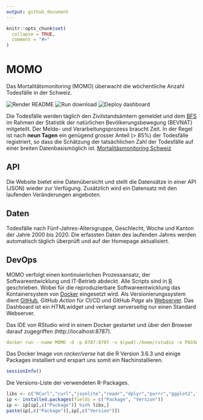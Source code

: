 ```yaml
---
output: github_document
---
```


<!-- README.md is generated from README.Rmd. Please edit that file  -->

```r
knitr::opts_chunk$set(
  collapse = TRUE,
  comment = "#>"
)
```

# MOMO
Das Mortalitätsmonitoring (MOMO) überwacht die wöchentliche Anzahl Todesfälle in der Schweiz.

<!-- badges: start -->
![Render README](https://github.com/norman-ds/momo/workflows/Render%20README/badge.svg)
![Run download](https://github.com/norman-ds/momo/workflows/Run%20download/badge.svg)
![Deploy dashboard](https://github.com/norman-ds/momo/workflows/Deploy%20dashboard/badge.svg)
<!-- badges: end -->

Die Todesfälle werden täglich den Zivilstandsämtern gemeldet und dem 
[BFS](https://www.bfs.admin.ch/bfs/de/home/statistiken/bevoelkerung/geburten-todesfaelle/todesfaelle.html)
im Rahmen der Statistik der natürlichen Bevölkerungsbewegung (BEVNAT) mitgeteilt. 
Der Melde- und Verarbeitungsprozess braucht Zeit. In der Regel ist nach **neun Tagen** ein genügend grosser Anteil (> 85%) der Todesfälle registriert, so dass die Schätzung der tatsächlichen Zahl der Todesfälle auf einer breiten Datenbasismöglich ist.
[Mortalitäsmonitoring Schweiz](https://norman-ds.github.io/momo/) 

## API

Die Website bietet eine Datenübersicht und stellt die Datensätze in einer API (JSON) wieder zur Verfügung. Zusätzlich wird ein Datensatz mit den laufenden Veränderungen angeboten.

## Daten

Todesfälle nach Fünf-Jahres-Altersgruppe, Geschlecht, Woche und Kanton der Jahre 2000 bis 2020. Die erfassten Daten des laufenden Jahres werden automatisch täglich überprüft und auf der Homepage aktualisiert.

## DevOps

MOMO verfolgt einen kontinuierlichen Prozessansatz, der Softwareentwicklung und IT-Betrieb abdeckt. Alle Scripts sind in [R](https://www.r-project.org) geschrieben. Wobei für die reproduzierbare Softwareentwicklung das Kontainersystem von [Docker](https://hub.docker.com/r/rocker/verse) eingesetzt wird. Als Versionierungssystem dient [GitHub](https://help.github.com/en/actions/building-and-testing-code-with-continuous-integration), GitHub *Action* für CI/CD und GitHub *Page* als [Webserver](https://norman-ds.github.io/momo/). Das Dashboard ist ein
HTMLwidget und verlangt serverseitig nur einen Standard Webserver.

Das IDE von RStudio wird in einem Docker gestartet und über den Browser darauf zugegriffen (http://localhost:8787).

```yaml
docker run --name MOMO -d -p 8787:8787 -v $(pwd):/home/rstudio -e PASSWORD=pwd rocker/verse:3.6.3
```

Das Docker Image von *rocker/verse* hat die R Version 3.6.3 und einige Packages installiert und erspart uns somit ein Nachinstallieren.

```R
sessionInfo()
```

Die Versions-Liste der verwendeten R-Packages.

```R
libs <- c("RCurl","curl","jsonlite","readr","dplyr","purrr","ggplot2","lubridate","flexdashboard","DT","dygraphs","xts")
ip <- installed.packages(fields = c("Package", "Version"))
ip <- ip[ip[,c("Package")] %in% libs,]
paste(ip[,c("Package")],ip[,c("Version")])
```

